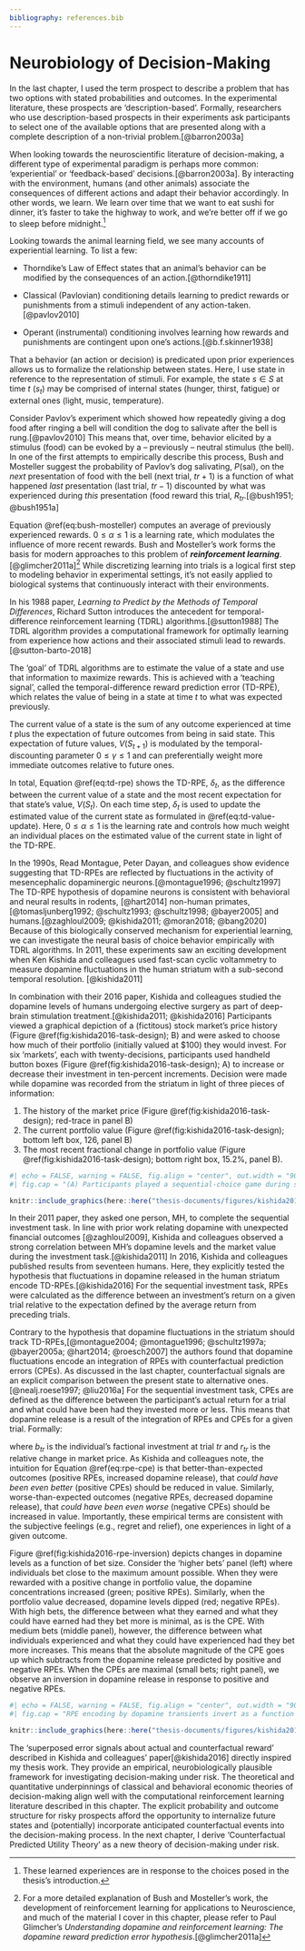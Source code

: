 ```yaml
---
bibliography: references.bib
---
```


# Neurobiology of Decision-Making

In the last chapter, I used the term prospect to describe a problem that has two options with stated probabilities and outcomes. In the experimental literature, these prospects are 'description-based'. Formally, researchers who use description-based prospects in their experiments ask participants to select one of the available options that are presented along with a complete description of a non-trivial problem.[@barron2003a]

When looking towards the neuroscientific literature of decision-making, a different type of experimental paradigm is perhaps more common: 'experiential' or 'feedback-based' decisions.[@barron2003a]. By interacting with the environment, humans (and other animals) associate the consequences of different actions and adapt their behavior accordingly. In other words, we learn. We learn over time that we want to eat sushi for dinner, it's faster to take the highway to work, and we're better off if we go to sleep before midnight.[^1]

[^1]: These learned experiences are in response to the choices posed in the thesis's introduction.

Looking towards the animal learning field, we see many accounts of experiential learning. To list a few:

-   Thorndike's Law of Effect states that an animal's behavior can be modified by the consequences of an action.[@thorndike1911]

-   Classical (Pavlovian) conditioning details learning to predict rewards or punishments from a stimuli independent of any action-taken.[@pavlov2010]

-   Operant (instrumental) conditioning involves learning how rewards and punishments are contingent upon one's actions.[@b.f.skinner1938]

That a behavior (an action or decision) is predicated upon prior experiences allows us to formalize the relationship between states. Here, I use state in reference to the representation of stimuli. For example, the state $s \in S$ at time $t$ ($s_t$) may be comprised of internal states (hunger, thirst, fatigue) or external ones (light, music, temperature).

Consider Pavlov's experiment which showed how repeatedly giving a dog food after ringing a bell will condition the dog to salivate after the bell is rung.[@pavlov2010] This means that, over time, behavior elicited by a stimulus (food) can be evoked by a -- previously -- neutral stimulus (the bell). In one of the first attempts to empirically describe this process, Bush and Mosteller suggest the probability of Pavlov's dog salivating, $P(\text{sal})$, on the *next* presentation of food with the bell (next trial, $tr+1$) is a function of what happened *last* presentation (last trial, $tr-1$) discounted by what was experienced during *this* presentation (food reward this trial, $R_{tr}$.[@bush1951; @bush1951a]

```{=tex}
\begin{equation}
P(\text{sal})_{\text{tr}+1} = P(\text{sal})_{\text{tr}-1} + \alpha (R_{\text{tr}} - P(\text{sal})_{\text{tr}-1})
(\#eq:bush-mosteller)
\end{equation}
```
Equation \@ref(eq:bush-mosteller) computes an average of previously experienced rewards. $0 \leq \alpha \leq 1$ is a learning rate, which modulates the influence of more recent rewards. Bush and Mosteller's work forms the basis for modern approaches to this problem of ***reinforcement learning***.[@glimcher2011a][^2] While discretizing learning into trials is a logical first step to modeling behavior in experimental settings, it's not easily applied to biological systems that continuously interact with their environments.

[^2]: For a more detailed explanation of Bush and Mosteller's work, the development of reinforcement learning for applications to Neuroscience, and much of the material I cover in this chapter, please refer to Paul Glimcher's *Understanding dopamine and reinforcement learning: The dopamine reward prediction error hypothesis*.[@glimcher2011a]

In his 1988 paper, *Learning to Predict by the Methods of Temporal Differences*, Richard Sutton introduces the antecedent for temporal-difference reinforcement learning (TDRL) algorithms.[@sutton1988] The TDRL algorithm provides a computational framework for optimally learning from experience how actions and their associated stimuli lead to rewards. [@sutton-barto-2018]

The 'goal' of TDRL algorithms are to estimate the value of a state and use that information to maximize rewards. This is achieved with a 'teaching signal', called the temporal-difference reward prediction error (TD-RPE), which relates the value of being in a state at time $t$ to what was expected previously.

```{=tex}
\begin{equation}
\delta_t = [\text{outcome}_t + \gamma V(S_{t+1})] - V(S_t)
(\#eq:td-rpe)
\end{equation}
```
The current value of a state is the sum of any outcome experienced at time $t$ plus the expectation of future outcomes from being in said state. This expectation of future values, $V(S_{t+1})$ is modulated by the temporal-discounting parameter $0 \leq \gamma \leq 1$ and can preferentially weight more immediate outcomes relative to future ones.

In total, Equation \@ref(eq:td-rpe) shows the TD-RPE, $\delta_t$, as the difference between the current value of a state and the most recent expectation for that state's value, $V(S_t)$. On each time step, $\delta_t$ is used to update the estimated value of the current state as formulated in \@ref(eq:td-value-update). Here, $0 \leq \alpha \leq 1$ is the learning rate and controls how much weight an individual places on the estimated value of the current state in light of the TD-RPE.

```{=tex}
\begin{equation}
\hat{V}(S_t) \leftarrow V(S_t) + (\alpha \cdot \delta_t)
(\#eq:td-value-update)
\end{equation}
```

In the 1990s, Read Montague, Peter Dayan, and colleagues show evidence suggesting that TD-RPEs are reflected by fluctuations in the activity of mesencephalic dopaminergic neurons.[@montague1996; @schultz1997] The TD-RPE hypothesis of dopamine neurons is consistent with behavioral and neural results in rodents, [@hart2014] non-human primates, [@tomasljunberg1992; @schultz1993; @schultz1998; @bayer2005] and humans.[@zaghloul2009; @kishida2011; @moran2018; @bang2020] Because of this biologically conserved mechanism for experiential learning, we can investigate the neural basis of choice behavior empirically with TDRL algorithms. In 2011, these experiments saw an exciting development when Ken Kishida and colleagues used fast-scan cyclic voltammetry to measure dopamine fluctuations in the human striatum with a sub-second temporal resolution. [@kishida2011]

In combination with their 2016 paper, Kishida and colleagues studied the dopamine levels of humans undergoing elective surgery as part of deep-brain stimulation treatment.[@kishida2011; @kishida2016] Participants viewed a graphical depiction of a (fictitous) stock market's price history (Figure \@ref(fig:kishida2016-task-design); B) and were asked to choose how much of their portfolio (initially valued at \$100) they would invest. For six 'markets', each with twenty-decisions, participants used handheld button boxes (Figure \@ref(fig:kishida2016-task-design); A) to increase or decrease their investment in ten-percent increments. Decision were made while dopamine was recorded from the striatum in light of three pieces of information:

1.  The history of the market price (Figure \@ref(fig:kishida2016-task-design); red-trace in panel B)
2.  The current portfolio value (Figure \@ref(fig:kishida2016-task-design); bottom left box, 126, panel B)
3.  The most recent fractional change in portfolio value (Figure \@ref(fig:kishida2016-task-design); bottom right box, 15.2%, panel B).

```r
#| echo = FALSE, warning = FALSE, fig.align = "center", out.width = "90%",
#| fig.cap = "(A) Participants played a sequential-choice game during surgery using button boxes (Left) and a visual display (Right). For each patient, bet size adjustments (e.g., increase bet or decrease bet) and the decision to submit one’s answer were performed with button boxes. (B) Investment game (19, 21): participants view a graphical depiction of the market price history (red trace), their current portfolio value (bottom left box), and their most recent outcome (bottom right box) to decide and submit investment decisions (bets) using a slider bar in 10% increments (bottom center). Bet sizes were limited to 0–100% (in 10% increments) of the participant’s portfolio—no shorting of the market was allowed. During an experiment, a participant played 6 markets with 20 decisions made per market. (C) Timeline of events during a single round of the investment game.*Reprinted with permission from Kishida et al., 2016.*"

knitr::include_graphics(here::here("thesis-documents/figures/kishida2016-task-design.png"))
```

In their 2011 paper, they asked one person, MH, to complete the sequential investment task. In line with prior work relating dopamine with unexpected financial outcomes [@zaghloul2009], Kishida and colleagues observed a strong correlation between MH's dopamine levels and the market value during the investment task.[@kishida2011] In 2016, Kishida and colleagues published results from seventeen humans. Here, they explicitly tested the hypothesis that fluctuations in dopamine released in the human striatum encode TD-RPEs.[@kishida2016] For the sequential investment task, RPEs were calculated as the difference between an investment's return on a given trial relative to the expectation defined by the average return from preceding trials.

Contrary to the hypothesis that dopamine fluctuations in the striatum should track TD-RPEs,[@montague2004; @montague1996; @schultz1997a; @bayer2005a; @hart2014; @roesch2007] the authors found that dopamine fluctuations encode an integration of RPEs with counterfactual prediction errors (CPEs). As discussed in the last chapter, counterfactual signals are an explicit comparison between the present state to alternative ones.[@nealj.roese1997; @liu2016a] For the sequential investment task, CPEs are defined as the difference between the participant's actual return for a trial and what could have been had they invested more or less. This means that dopamine release is a result of the integration of RPEs and CPEs for a given trial. Formally:

```{=tex}
\begin{equation}
\begin{aligned}
\text{dopamine transient} &\propto \text{RPE} - \text{CPE} \\
&\propto \text{RPE} - r_{tr}(1 - b_{tr})
\end{aligned}
(\#eq:rpe-cpe)
\end{equation}
```
where $b_{tr}$ is the individual's factional investment at trial $tr$ and $r_{tr}$ is the relative change in market price. As Kishida and colleagues note, the intuition for Equation \@ref(eq:rpe-cpe) is that better-than-expected outcomes (positive RPEs, increased dopamine release), that *could have been even better* (positive CPEs) should be reduced in value. Similarly, worse-than-expected outcomes (negative RPEs, decreased dopamine release), that *could have been even worse* (negative CPEs) should be increased in value. Importantly, these empirical terms are consistent with the subjective feelings (e.g., regret and relief), one experiences in light of a given outcome.

Figure \@ref(fig:kishida2016-rpe-inversion) depicts changes in dopamine levels as a function of bet size. Consider the 'higher bets' panel (left) where individuals bet close to the maximum amount possible. When they were rewarded with a positive change in portfolio value, the dopamine concentrations increased (green; positive RPEs). Similarly, when the portfolio value decreased, dopamine levels dipped (red; negative RPEs). With high bets, the difference between what they earned and what they could have earned had they bet more is minimal, as is the CPE. With medium bets (middle panel), however, the difference between what individuals experienced and what they could have experienced had they bet more increases. This means that the absolute magnitude of the CPE goes up which subtracts from the dopamine release predicted by positive and negative RPEs. When the CPEs are maximal (small bets; right panel), we observe an inversion in dopamine release in response to positive and negative RPEs.

```r
#| echo = FALSE, warning = FALSE, fig.align = "center", out.width = "90%",
#| fig.cap = "RPE encoding by dopamine transients invert as a function of bet size. Dopamine responses to equal absolute magnitude positive and negative RPEs (−0.75 > RPE > +0.75) when bets are high (higher bets, 100–90%) (Left), medium (medium bets, 80–60%) (Center), or low (lower bets, 50–10%) (Right). For all three plots, mean normalized dopamine responses (±SEM) to positive RPEs (green traces) and negative RPEs (red traces). Inset legends show sample sizes for event types. Two-way ANOVA (RPE-sign and time: 700 ms following and including outcome reveal) reveals a significant difference comparing dopamine responses for positive and negative RPEs following higher bets [FRPE-sign(1,7) = 21.17, P = 0.00] and lower bets [FRPE-sign(1,7) = 32.64, P = 0.00] but not medium bet sizes [FRPE-sign(1,7) = 0.15, P = 0.6957]. Asterisks indicate significant difference between red and green traces: P < 0.05, post hoc, two-sample t test following ANOVA with time and RPE-sign as the two main factors. Asterisks with parentheses indicate Bonferroni correction for multiple comparisons. For low bets (i.e., large CPEs), only those events where the market price change and the RPE-sign are the same are considered. Horizontal axis: time (ms) from outcome reveal (blue arrowhead); vertical axis: mean change in normalized dopamine response.*Reprinted with permission from Kishida et al., 2016.*"

knitr::include_graphics(here::here("thesis-documents/figures/kishida2016-rpe-inversion.png"))
```

The 'superposed error signals about actual and counterfactual reward' described in Kishida and colleagues' paper[@kishida2016] directly inspired my thesis work. They provide an empirical, neurobiologically plausible framework for investigating decision-making under risk. The theoretical and quantitative underpinnings of classical and behavioral economic theories of decision-making align well with the computational reinforcement learning literature described in this chapter. The explicit probability and outcome structure for risky prospects afford the opportunity to internalize future states and (potentially) incorporate anticipated counterfactual events into the decision-making process. In the next chapter, I derive 'Counterfactual Predicted Utility Theory' as a new theory of decision-making under risk.
